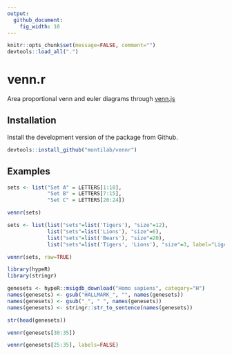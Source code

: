 ```yaml
---
output:
  github_document:
    fig_width: 10
---
```


<!-- README.md is generated from README.Rmd. Please edit that file -->

```r
knitr::opts_chunk$set(message=FALSE, comment="")
devtools::load_all(".")
```

# venn.r
Area proportional venn and euler diagrams through [venn.js](https://github.com/benfred/venn.js/)

## Installation

Install the development version of the package from Github.

``` r
devtools::install_github("montilab/vennr")
```

## Examples

```r
sets <- list("Set A" = LETTERS[1:10],
             "Set B" = LETTERS[7:15],
             "Set C" = LETTERS[20:24])

vennr(sets)
```

```r
sets <- list(list("sets"=list('Tigers'), "size"=12),
             list("sets"=list('Lions'), "size"=6),
             list("sets"=list('Bears'), "size"=20),
             list("sets"=list('Tigers', 'Lions'), "size"=3, label="Ligers"))

vennr(sets, raw=TRUE)
```

```r
library(hypeR)
library(stringr)

genesets <- hypeR::msigdb_download("Homo sapiens", category="H")
names(genesets) <- gsub("HALLMARK_", "", names(genesets))
names(genesets) <- gsub("_", " ", names(genesets))
names(genesets) <- stringr::str_to_sentence(names(genesets))
```

```r
str(head(genesets))
```

```r
vennr(genesets[30:35])
```

```r
vennr(genesets[25:35], labels=FALSE)
```
